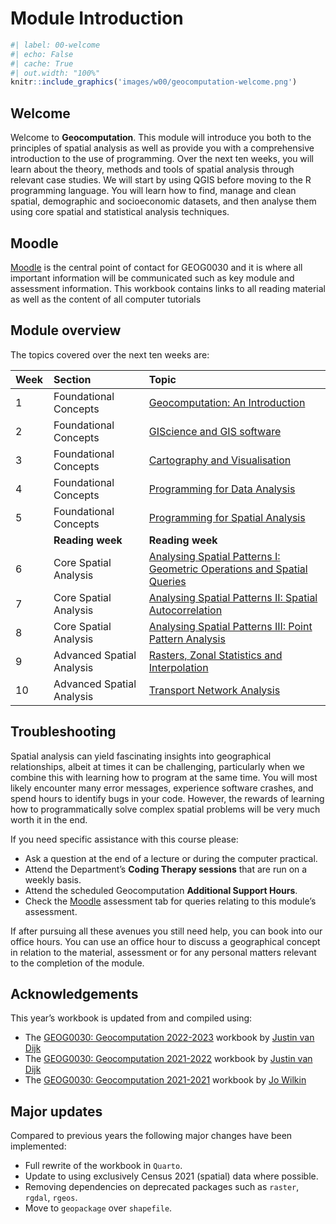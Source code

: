 # Module Introduction { .unnumbered}

```r
#| label: 00-welcome
#| echo: False
#| cache: True
#| out.width: "100%"
knitr::include_graphics('images/w00/geocomputation-welcome.png') 
```

## Welcome { .unnumbered}
Welcome to **Geocomputation**. This module will introduce you both to the principles of spatial analysis as well as provide you with a comprehensive introduction to the use of programming. Over the next ten weeks, you will learn about the theory, methods and tools of spatial analysis through relevant case studies. We will start by using QGIS before moving to the R programming language. You will learn how to find, manage and clean spatial, demographic and socioeconomic datasets, and then analyse them using core spatial and statistical analysis techniques. 

## Moodle { .unnumbered}
[Moodle](https://moodle.ucl.ac.uk/) is the central point of contact for GEOG0030 and it is where all important information will be communicated such as key module and assessment information. This workbook contains links to all reading material as well as the content of all computer tutorials

## Module overview { .unnumbered}
The topics covered over the next ten weeks are:

| Week | Section  | Topic |
| :--- |:---------|:------------------ |
| 1    | Foundational Concepts | [Geocomputation: An Introduction]({{< var urls.w01 >}}) |
| 2    | Foundational Concepts | [GIScience and GIS software]({{< var urls.w02 >}}) | 
| 3    | Foundational Concepts | [Cartography and Visualisation]({{< var urls.w03 >}}) | 
| 4    | Foundational Concepts | [Programming for Data Analysis]({{< var urls.w04 >}}) |
| 5    | Foundational Concepts | [Programming for Spatial Analysis]({{< var urls.w05 >}}) |
|      | **Reading week** | **Reading week** |
| 6    | Core Spatial Analysis | [Analysing Spatial Patterns I: Geometric Operations and Spatial Queries]({{< var urls.w06 >}})|
| 7    | Core Spatial Analysis | [Analysing Spatial Patterns II: Spatial Autocorrelation]({{< var urls.w07 >}})|
| 8    | Core Spatial Analysis | [Analysing Spatial Patterns III: Point Pattern Analysis]({{< var urls.w08 >}}) |
| 9    | Advanced Spatial Analysis | [Rasters, Zonal Statistics and Interpolation]({{< var urls.w09 >}}) | 
| 10   | Advanced Spatial Analysis | [Transport Network Analysis]({{< var urls.w10 >}}) | 

## Troubleshooting { .unnumbered}
Spatial analysis can yield fascinating insights into geographical relationships, albeit at times it can be challenging, particularly when we combine this with learning how to program at the same time. You will most likely encounter many error messages, experience software crashes, and spend hours to identify bugs in your code. However, the rewards of learning how to programmatically solve complex spatial problems will be very much worth it in the end.

If you need specific assistance with this course please:

- Ask a question at the end of a lecture or during the computer practical.
- Attend the Department's **Coding Therapy sessions** that are run on a weekly basis.
- Attend the scheduled Geocomputation **Additional Support Hours**.
- Check the [Moodle](https://moodle.ucl.ac.uk/) assessment tab for queries relating to this module's assessment.

If after pursuing all these avenues you still need help, you can book into our office hours. You can use an office hour to discuss a geographical concept in relation to the material, assessment or for any personal matters relevant to the completion of the module.

## Acknowledgements { .unnumbered}
This year's workbook is updated from and compiled using:

* The [GEOG0030: Geocomputation 2022-2023](https://jtvandijk.github.io/GEOG0030_20222023/) workbook by [Justin van Dijk](https://www.mappingdutchman.com)
* The [GEOG0030: Geocomputation 2021-2022](https://jtvandijk.github.io/GEOG0030_20212022/) workbook by [Justin van Dijk](https://www.mappingdutchman.com)
* The [GEOG0030: Geocomputation 2021-2021](https://jo-wilkin.github.io/GEOG0030/coursebook/index.html) workbook by [Jo Wilkin](https://github.com/jo-wilkin)

## Major updates { .unnumbered}
::: { .callout-note}
Compared to previous years the following major changes have been implemented:

* Full rewrite of the workbook in `Quarto`.
* Update to using exclusively Census 2021 (spatial) data where possible.
* Removing dependencies on deprecated packages such as `raster`, `rgdal`, `rgeos`.
* Move to `geopackage` over `shapefile`.
:::